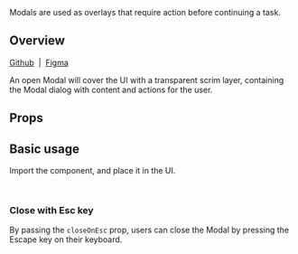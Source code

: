 
<Meta of={CardStories} />

<Title>Card</Title>

<Subtitle>
  Modals are used as overlays that require action before continuing a task.
</Subtitle>

<Canvas of={CardStories.Default} />

## Overview

[Github](https://github.com/recondesigns/be-ubiquitous/tree/main/src/components/Card)
&nbsp;|&nbsp;
[Figma](https://www.figma.com/design/oEgm5fOGH5sZg86NnViCvo/Components?node-id=80-86&t=biW5RVaCBvNirs7P-1)

An open Modal will cover the UI with a transparent scrim layer, containing the Modal
dialog with content and actions for the user.

## Props

<ArgTypes />

## Basic usage

Import the component, and place it in the UI.

```js
import { Card } from "ubiq-ui"
```

### Close with Esc key

By passing the `closeOnEsc` prop, users can close the Modal by pressing the Escape key on their keyboard.

<Canvas of={CardStories.Default} />
